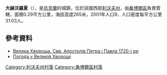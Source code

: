 {{coord|49|31|21|N|23|31|1|E|scale:100000|display=title}}

'''大赫沃羅夏'''（{{lang-uk|Велика Хвороща}}），是[[烏克蘭|烏克蘭]]的城鎮，位於該國西部[[利沃夫州|利沃夫州]]，由[[桑博爾區|桑博爾區]]負責管轄，面積0.29平方公里，海拔高度265米，2001年人口9，人口密度每平方公里31.03人。

==參考資料==
* [http://decerkva.org.ua/vel_khvoroscha.html Велика Хвороща. Свв. Апостолів Петра і Павла 1720-і рр] {{Wayback|url=http://decerkva.org.ua/vel_khvoroscha.html |date=20200728075955 }}
* [https://ua.sinoptik.ua/%D0%BF%D0%BE%D0%B3%D0%BE%D0%B4%D0%B0-%D0%B2%D0%B5%D0%BB%D0%B8%D0%BA%D0%B0-%D1%85%D0%B2%D0%BE%D1%80%D0%BE%D1%89%D0%B0 Погода у Великій Хворощі] {{Wayback|url=https://ua.sinoptik.ua/%D0%BF%D0%BE%D0%B3%D0%BE%D0%B4%D0%B0-%D0%B2%D0%B5%D0%BB%D0%B8%D0%BA%D0%B0-%D1%85%D0%B2%D0%BE%D1%80%D0%BE%D1%89%D0%B0 |date=20160308055919 }}

[[Category:利沃夫州村落|Category:利沃夫州村落]]
[[Category:桑博爾區村落|Category:桑博爾區村落]]


{{Lviv-geo-stub}}